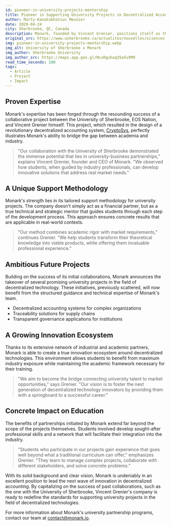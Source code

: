 ```yaml
---
id: pioneer-in-university-projects-mentorship
title: Pioneer in Supporting University Projects in Decentralized Accounting
author: Marty-Kanatakhatsus Meunier
date: 2020-04-24
city: Sherbrooke, QC, Canada
description: Monark, founded by Vincent Grenier, positions itself as the leader in supporting university projects in decentralized technologies, building on successful collaborations like CryptoSys with the University of Sherbrooke. The company offers tailored mentorship to transform academic knowledge into market-ready solutions, fostering innovation and professional skills among students.
original_src: https://www.usherbrooke.ca/actualites/nouvelles/sciences-innovations-technologiques/details/42749
img: pioneer-in-university-projects-mentorship.webp
img_alt: University of Sherbrooke x Monark
img_author: Sherbrooke University
img_author_src: https://maps.app.goo.gl/NcxRguhaq35a5vXM9
read_time_seconds: 180
tags:
  - Article
  - Project
  - Impact
---
```


## Proven Expertise

Monark's expertise has been forged through the resounding success of a collaborative project between the University of Sherbrooke, EOS Nation, and Vincent Grenier himself. This project, which resulted in the design of a revolutionary decentralized accounting system, <a href="https://www.usherbrooke.ca/actualites/nouvelles/sciences-innovations-technologiques/details/42749" target="_blank">CryptoSys</a>, perfectly illustrates Monark's ability to bridge the gap between academia and industry.

> "Our collaboration with the University of Sherbrooke demonstrated the immense potential that lies in university-business partnerships," explains Vincent Grenier, founder and CEO of Monark. "We observed how students, when guided by industry professionals, can develop innovative solutions that address real market needs."

## A Unique Support Methodology

Monark's strength lies in its tailored support methodology for university projects. The company doesn't simply act as a financial partner, but as a true technical and strategic mentor that guides students through each step of the development process. This approach ensures concrete results that are applicable in real-world contexts.

> "Our method combines academic rigor with market requirements," continues Grenier. "We help students transform their theoretical knowledge into viable products, while offering them invaluable professional experience."

## Ambitious Future Projects

Building on the success of its initial collaborations, Monark announces the takeover of several promising university projects in the field of decentralized technology. These initiatives, previously scattered, will now benefit from the structured guidance and technical expertise of Monark's team.

- Decentralized accounting systems for complex organizations
- Traceability solutions for supply chains
- Transparent governance applications for institutions

## A Growing Innovation Ecosystem

Thanks to its extensive network of industrial and academic partners, Monark is able to create a true innovation ecosystem around decentralized technologies. This environment allows students to benefit from maximum industry exposure while maintaining the academic framework necessary for their training.

> "We aim to become the bridge connecting university talent to market opportunities," says Grenier. "Our vision is to foster the next generation of decentralized technology innovators by providing them with a springboard to a successful career."

## Concrete Impact on Education

The benefits of partnerships initiated by Monark extend far beyond the scope of the projects themselves. Students involved develop sought-after professional skills and a network that will facilitate their integration into the industry.

> "Students who participate in our projects gain experience that goes well beyond what a traditional curriculum can offer," emphasizes Grenier. "They learn to manage complex projects, collaborate with different stakeholders, and solve concrete problems."

With its solid background and clear vision, Monark is undeniably in an excellent position to lead the next wave of innovation in decentralized accounting. By capitalizing on the success of past collaborations, such as the one with the University of Sherbrooke, Vincent Grenier's company is ready to redefine the standards for supporting university projects in the field of decentralized technologies.

For more information about Monark's university partnership programs, contact our team at <a href='mailto:contact+university@monark.io'>contact@monark.io</a>.